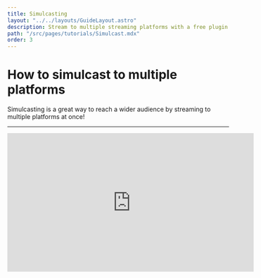 ```yaml
---
title: Simulcasting
layout: "../../layouts/GuideLayout.astro"
description: Stream to multiple streaming platforms with a free plugin!
path: "/src/pages/tutorials/Simulcast.mdx"
order: 3
---
```


# How to simulcast to multiple platforms

Simulcasting is a great way to reach a wider audience by streaming to multiple platforms at once!

---

<iframe width="560" height="315" src="https://www.youtube.com/embed/QJWCFQ2K52w?si=aWEDurQHsCUNovCF&amp;start=106" title="YouTube video player" frameborder="0" allow="accelerometer; autoplay; clipboard-write; encrypted-media; gyroscope; picture-in-picture; web-share" referrerpolicy="strict-origin-when-cross-origin" allowfullscreen></iframe>